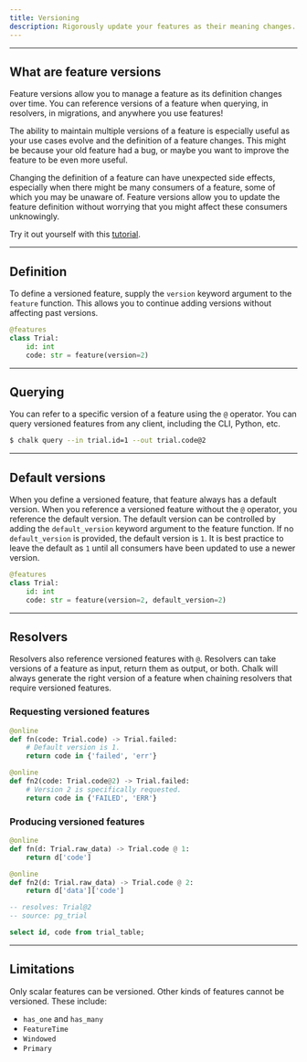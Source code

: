 ```yaml
---
title: Versioning
description: Rigorously update your features as their meaning changes.
---
```


---

## What are feature versions

Feature versions allow you to manage a feature as its
definition changes over time. You can reference versions
of a feature when querying, in resolvers, in migrations,
and anywhere you use features!

The ability to maintain multiple versions of a feature is
especially useful as your use cases evolve and the definition
of a feature changes. This might be because your old feature
had a bug, or maybe you want to improve the feature to be
even more useful.

Changing the definition of a feature can have unexpected
side effects, especially when there might be many consumers
of a feature, some of which you may be unaware of.
Feature versions allow you to update the feature definition
without worrying that you might affect these consumers
unknowingly.

Try it out yourself with this [tutorial](/docs/feature-version-tutorial).

---

## Definition

To define a versioned feature, supply the `version` keyword
argument to the `feature` function. This allows you to
continue adding versions without affecting past versions.

```python
@features
class Trial:
    id: int
    code: str = feature(version=2)
```

---

## Querying

You can refer to a specific version of a feature using the
`@` operator. You can query versioned features from any client,
including the CLI, Python, etc.

```bash
$ chalk query --in trial.id=1 --out trial.code@2
```

---

## Default versions

When you define a versioned feature, that feature always
has a default version. When you reference a versioned feature
without the `@` operator, you reference the default version.
The default version can be controlled by adding the
`default_version` keyword argument to the feature function.
If no `default_version` is provided, the default version is `1`.
It is best practice to leave the default as `1` until all
consumers have been updated to use a newer version.

```python
@features
class Trial:
    id: int
    code: str = feature(version=2, default_version=2)
```

---

## Resolvers

Resolvers also reference versioned features with `@`.
Resolvers can take versions of a feature as input, return
them as output, or both. Chalk will always generate the
right version of a feature when chaining resolvers that
require versioned features.

### Requesting versioned features

```python
@online
def fn(code: Trial.code) -> Trial.failed:
    # Default version is 1.
    return code in {'failed', 'err'}

@online
def fn2(code: Trial.code@2) -> Trial.failed:
    # Version 2 is specifically requested.
    return code in {'FAILED', 'ERR'}
```

### Producing versioned features

```python
@online
def fn(d: Trial.raw_data) -> Trial.code @ 1:
    return d['code']

@online
def fn2(d: Trial.raw_data) -> Trial.code @ 2:
    return d['data']['code']
```

```sql
-- resolves: Trial@2
-- source: pg_trial

select id, code from trial_table;
```

---

## Limitations

Only scalar features can be versioned. Other kinds of
features cannot be versioned. These include:
* `has_one` and `has_many`
* `FeatureTime` 
* `Windowed`
* `Primary`
